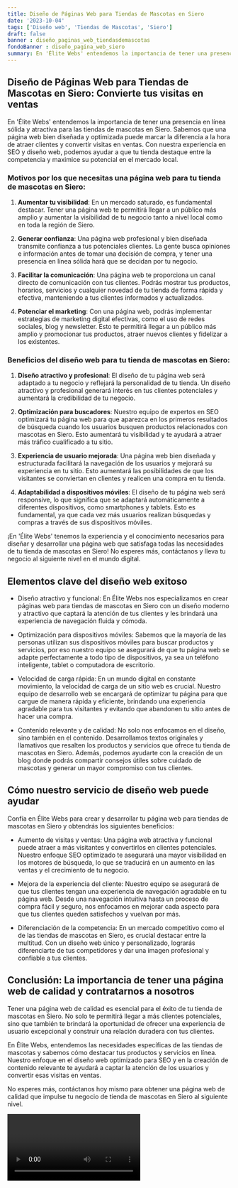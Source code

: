 ```yaml
---
title: Diseño de Páginas Web para Tiendas de Mascotas en Siero
date: '2023-10-04'
tags: ['Diseño web', 'Tiendas de Mascotas', 'Siero']
draft: false
banner : diseño_paginas_web_tiendasdemascotas
fondoBanner : diseño_pagina_web_siero
summary: En 'Élite Webs' entendemos la importancia de tener una presencia en línea sólida y atractiva para las tiendas de mascotas en Siero. Sabemos que una página web bien diseñada y optimizada puede marcar la diferencia a la hora de atraer clientes y convertir visitas en ventas. Con nuestra experiencia en SEO y diseño web, podemos ayudar a que tu tienda destaque entre la competencia y maximice su potencial en el mercado local.
---
```


## Diseño de Páginas Web para Tiendas de Mascotas en Siero: Convierte tus visitas en ventas

En 'Élite Webs' entendemos la importancia de tener una presencia en línea sólida y atractiva para las tiendas de mascotas en Siero. Sabemos que una página web bien diseñada y optimizada puede marcar la diferencia a la hora de atraer clientes y convertir visitas en ventas. Con nuestra experiencia en SEO y diseño web, podemos ayudar a que tu tienda destaque entre la competencia y maximice su potencial en el mercado local.

### Motivos por los que necesitas una página web para tu tienda de mascotas en Siero:

1. **Aumentar tu visibilidad**: En un mercado saturado, es fundamental destacar. Tener una página web te permitirá llegar a un público más amplio y aumentar la visibilidad de tu negocio tanto a nivel local como en toda la región de Siero.

2. **Generar confianza**: Una página web profesional y bien diseñada transmite confianza a tus potenciales clientes. La gente busca opiniones e información antes de tomar una decisión de compra, y tener una presencia en línea sólida hará que se decidan por tu negocio.

3. **Facilitar la comunicación**: Una página web te proporciona un canal directo de comunicación con tus clientes. Podrás mostrar tus productos, horarios, servicios y cualquier novedad de tu tienda de forma rápida y efectiva, manteniendo a tus clientes informados y actualizados.

4. **Potenciar el marketing**: Con una página web, podrás implementar estrategias de marketing digital efectivas, como el uso de redes sociales, blog y newsletter. Esto te permitirá llegar a un público más amplio y promocionar tus productos, atraer nuevos clientes y fidelizar a los existentes.

### Beneficios del diseño web para tu tienda de mascotas en Siero:

1. **Diseño atractivo y profesional**: El diseño de tu página web será adaptado a tu negocio y reflejará la personalidad de tu tienda. Un diseño atractivo y profesional generará interés en tus clientes potenciales y aumentará la credibilidad de tu negocio.

2. **Optimización para buscadores**: Nuestro equipo de expertos en SEO optimizará tu página web para que aparezca en los primeros resultados de búsqueda cuando los usuarios busquen productos relacionados con mascotas en Siero. Esto aumentará tu visibilidad y te ayudará a atraer más tráfico cualificado a tu sitio.

3. **Experiencia de usuario mejorada**: Una página web bien diseñada y estructurada facilitará la navegación de los usuarios y mejorará su experiencia en tu sitio. Esto aumentará las posibilidades de que los visitantes se conviertan en clientes y realicen una compra en tu tienda.

4. **Adaptabilidad a dispositivos móviles**: El diseño de tu página web será responsive, lo que significa que se adaptará automáticamente a diferentes dispositivos, como smartphones y tablets. Esto es fundamental, ya que cada vez más usuarios realizan búsquedas y compras a través de sus dispositivos móviles.

¡En 'Élite Webs' tenemos la experiencia y el conocimiento necesarios para diseñar y desarrollar una página web que satisfaga todas las necesidades de tu tienda de mascotas en Siero! No esperes más, contáctanos y lleva tu negocio al siguiente nivel en el mundo digital.

<GifSeo />

<Cta />

## Elementos clave del diseño web exitoso

- Diseño atractivo y funcional: En Élite Webs nos especializamos en crear páginas web para tiendas de mascotas en Siero con un diseño moderno y atractivo que captará la atención de tus clientes y les brindará una experiencia de navegación fluida y cómoda.

- Optimización para dispositivos móviles: Sabemos que la mayoría de las personas utilizan sus dispositivos móviles para buscar productos y servicios, por eso nuestro equipo se asegurará de que tu página web se adapte perfectamente a todo tipo de dispositivos, ya sea un teléfono inteligente, tablet o computadora de escritorio.

- Velocidad de carga rápida: En un mundo digital en constante movimiento, la velocidad de carga de un sitio web es crucial. Nuestro equipo de desarrollo web se encargará de optimizar tu página para que cargue de manera rápida y eficiente, brindando una experiencia agradable para tus visitantes y evitando que abandonen tu sitio antes de hacer una compra.

- Contenido relevante y de calidad: No solo nos enfocamos en el diseño, sino también en el contenido. Desarrollamos textos originales y llamativos que resalten los productos y servicios que ofrece tu tienda de mascotas en Siero. Además, podemos ayudarte con la creación de un blog donde podrás compartir consejos útiles sobre cuidado de mascotas y generar un mayor compromiso con tus clientes.

## Cómo nuestro servicio de diseño web puede ayudar

Confía en Élite Webs para crear y desarrollar tu página web para tiendas de mascotas en Siero y obtendrás los siguientes beneficios:

- Aumento de visitas y ventas: Una página web atractiva y funcional puede atraer a más visitantes y convertirlos en clientes potenciales. Nuestro enfoque SEO optimizado te asegurará una mayor visibilidad en los motores de búsqueda, lo que se traducirá en un aumento en las ventas y el crecimiento de tu negocio.

- Mejora de la experiencia del cliente: Nuestro equipo se asegurará de que tus clientes tengan una experiencia de navegación agradable en tu página web. Desde una navegación intuitiva hasta un proceso de compra fácil y seguro, nos enfocamos en mejorar cada aspecto para que tus clientes queden satisfechos y vuelvan por más.

- Diferenciación de la competencia: En un mercado competitivo como el de las tiendas de mascotas en Siero, es crucial destacar entre la multitud. Con un diseño web único y personalizado, lograrás diferenciarte de tus competidores y dar una imagen profesional y confiable a tus clientes.

## Conclusión: La importancia de tener una página web de calidad y contratarnos a nosotros

Tener una página web de calidad es esencial para el éxito de tu tienda de mascotas en Siero. No solo te permitirá llegar a más clientes potenciales, sino que también te brindará la oportunidad de ofrecer una experiencia de usuario excepcional y construir una relación duradera con tus clientes.

En Élite Webs, entendemos las necesidades específicas de las tiendas de mascotas y sabemos cómo destacar tus productos y servicios en línea. Nuestro enfoque en el diseño web optimizado para SEO y en la creación de contenido relevante te ayudará a captar la atención de los usuarios y convertir esas visitas en ventas.

No esperes más, contáctanos hoy mismo para obtener una página web de calidad que impulse tu negocio de tienda de mascotas en Siero al siguiente nivel.

<Video />

<CtaBot job='Tiendas de Mascotas' city='Siero'/>

<Gmaps query='Siero+españa+maps' />
